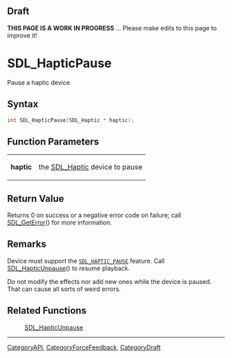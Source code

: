 
== Draft ==

'''THIS PAGE IS A WORK IN PROGRESS''' ... Please make edits to this page to improve it!
= SDL_HapticPause =

Pause a haptic device.

== Syntax ==

<syntaxhighlight lang='c'>
int SDL_HapticPause(SDL_Haptic * haptic);
</syntaxhighlight>

== Function Parameters ==

{|
|'''haptic'''
|the [[SDL_Haptic]] device to pause
|}

== Return Value ==

Returns 0 on success or a negative error code on failure; call
[[SDL_GetError]]() for more information.



== Remarks ==

Device must support the <code>[[SDL_HAPTIC_PAUSE]]</code> feature. Call
[[SDL_HapticUnpause]]() to resume playback.

Do not modify the effects nor add new ones while the device is paused. That
can cause all sorts of weird errors.

== Related Functions ==

:[[SDL_HapticUnpause]]

----
[[CategoryAPI]], [[CategoryForceFeedback]], [[CategoryDraft]]



